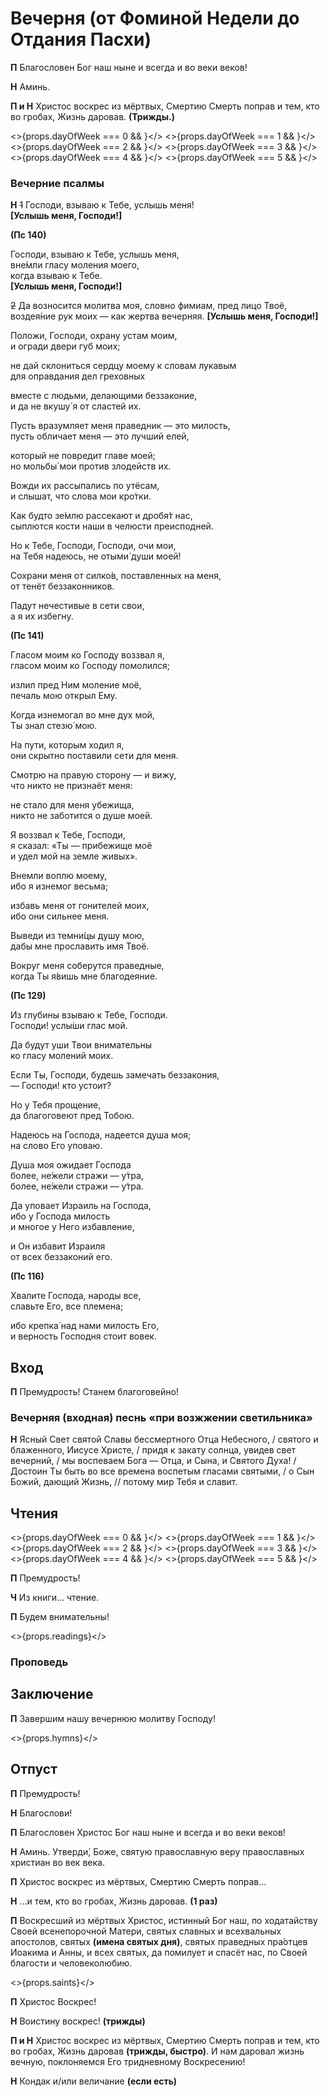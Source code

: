 
<span id="nachalo" />

# Вечерня (от Фоминой Недели до Отдания Пасхи)

**П** Благословен Бог наш ныне и всегда и во веки веков!

**Н** Аминь.

**П и Н** Христос воскрес из мёртвых, Смертию Смерть поправ и тем, кто во гробах, Жизнь даровав. **(Трижды.)**

<>{props.dayOfWeek === 0 && <MdxLoader src="Vespers/Prayer7" lang={props.lang} />}</>
<>{props.dayOfWeek === 1 && <MdxLoader src="Vespers/Prayer1" lang={props.lang} />}</>
<>{props.dayOfWeek === 2 && <MdxLoader src="Vespers/Prayer2" lang={props.lang} />}</>
<>{props.dayOfWeek === 3 && <MdxLoader src="Vespers/Prayer3" lang={props.lang} />}</>
<>{props.dayOfWeek === 4 && <MdxLoader src="Vespers/Prayer4" lang={props.lang} />}</>
<>{props.dayOfWeek === 5 && <MdxLoader src="Vespers/Prayer5" lang={props.lang} />}</>

<MdxLoader src="Vespers/Prayer8" lang={props.lang} />
<span id="vecherniePsalmi" />

### Вечерние псалмы

**Н** ~~1~~ Господи, взываю к Тебе, услышь меня!  
**[**Услышь меня, Господи!**]**

**(Пс 140)**

Господи, взываю к Тебе, услышь меня,  
вне́мли гласу моления моего,  
когда взываю к Тебе.  
**[**Услышь меня, Господи!**]**

~~2~~ Да возносится молитва моя, словно фимиам, пред лицо Твоё,  
воздея́ние рук моих — как жертва вечерняя.
**[**Услышь меня, Господи!**]**

Положи, Господи, охрану устам моим,  
и огради двери губ моих;

не дай склониться сердцу моему к словам лукавым  
для оправдания дел греховных

вместе с людьми, делающими беззаконие,  
и да не вкушу́ я от сластей их.

Пусть вразумляет меня праведник — это милость,  
пусть обличает меня — это лучший елей,

который не повредит главе моей;  
но мольбы́ мои против злодейств их.

Вожди их рассыпались по утёсам,  
и слышат, что слова мои кро́тки.

Как будто зе́млю рассекают и дробя́т нас,  
сыплются кости наши в челюсти преисподней.

Но к Тебе, Господи, Господи, очи мои,  
на Тебя надеюсь, не отыми́ души моей!

Сохрани меня от силко́в, поставленных на меня,  
от тенёт беззаконников.

Падут нечестивые в сети свои,  
а я их избегну.

**(Пс 141)**

Гласом моим ко Господу воззвал я,  
гласом моим ко Господу помолился;

излил пред Ним моление моё,  
печаль мою открыл Ему.

Когда изнемогал во мне дух мой,  
Ты знал стезю́ мою.

На пути, которым ходил я,  
они скрытно поставили сети для меня.

Смотрю на правую сторону — и вижу,  
что никто не признаёт меня:

не стало для меня убежища,  
никто не заботится о душе моей.

Я воззвал к Тебе, Господи,  
я сказал: «Ты — прибежище моё  
и удел мой на земле живых».

Внемли воплю моему,  
ибо я изнемог весьма;

избавь меня от гонителей моих,  
ибо они сильнее меня.

Выведи из темни́цы душу мою,  
дабы мне прославить имя Твоё.

Вокруг меня соберутся праведные,  
когда Ты я́вишь мне благодеяние.

**(Пс 129)**

Из глубины взываю к Тебе, Господи.  
Господи! услы́ши глас мой.

Да будут уши Твои внимательны  
ко гласу молений моих.

Если Ты, Господи, будешь замечать беззакония,  
— Господи! кто устоит?

Но у Тебя прощение,  
да благоговеют пред Тобою.

Надеюсь на Господа, надеется душа моя;  
на слово Его уповаю.

Душа моя ожидает Господа  
более, не́жели стражи — у́тра,  
более, не́жели стражи — у́тра.

Да уповает Израиль на Господа,  
ибо у Господа милость  
и многое у Него избавление,

и Он избавит Израиля  
от всех беззаконий его.

**(Пс 116)**

Хвалите Господа, народы все,  
славьте Его, все племена;

ибо крепка́ над нами милость Его,  
и верность Господня стоит вовек.

<span id="vhod" />

## Вход

**П** Премудрость! Станем благоговейно!

### Вечерняя (входная) песнь «при возжжении светильника»

**Н** Ясный Свет святой Славы бессмертного Отца Небесного, / святого и блаженного, Иисусе Христе, / придя к закату солнца, увидев свет вечерний, / мы воспеваем Бога — Отца, и Сына, и Святого Духа! / Достоин Ты быть во все времена воспетым гласами святыми, / о Сын Божий, дающий Жизнь, // потому мир Тебя и славит.

## Чтения

<>{props.dayOfWeek === 0 && <MdxLoader src="Vespers/Prokimens/Prokimen0" lang={props.lang} />}</>
<>{props.dayOfWeek === 1 && <MdxLoader src="Vespers/Prokimens/Prokimen1" lang={props.lang} />}</>
<>{props.dayOfWeek === 2 && <MdxLoader src="Vespers/Prokimens/Prokimen2" lang={props.lang} />}</>
<>{props.dayOfWeek === 3 && <MdxLoader src="Vespers/Prokimens/Prokimen3" lang={props.lang} />}</>
<>{props.dayOfWeek === 4 && <MdxLoader src="Vespers/Prokimens/Prokimen4" lang={props.lang} />}</>
<>{props.dayOfWeek === 5 && <MdxLoader src="Vespers/Prokimens/Prokimen5" lang={props.lang} />}</>

<span id="reading" />

**П** Премудрость!

**Ч** Из книги… чтение.

**П** Будем внимательны!

<>{props.readings}</>

### Проповедь

<MdxLoader src="Vespers/PrayerKatekhumens" lang={props.lang} />
<MdxLoader src="Shared/Sugubaja" lang={props.lang} />
<MdxLoader src="Vespers/Udostoi" lang={props.lang} />

## Заключение

**П** Завершим нашу вечернюю молитву Господу!

<MdxLoader src="Vespers/Prayer9" lang={props.lang} />
<MdxLoader src="Vespers/PrayerGlavopriklonnaja" lang={props.lang} />
<MdxLoader src="Vespers/PrayerSimeona" lang={props.lang} />
<MdxLoader src="Shared/STrisvatogo" lang={props.lang} />

<>{props.hymns}</>

<span id="otpust" />

## Отпуст

**П** Премудрость!

**Н** Благослови!

**П** Благословен Христос Бог наш ныне и всегда и во веки веков!

**Н** Аминь. Утверди́, Боже, святую православную веру православных христиан во век века.

**П** Христос воскрес из мёртвых, Смертию Смерть поправ…

**Н** …и тем, кто во гробах, Жизнь даровав. **(1 раз)**

**П** Воскресший из мёртвых Христос, истинный Бог наш, по ходатайству Своей всенепорочной Матери, святых славных и всехвальных апостолов, святых **(имена святых дня)**, святых праведных пра́отцев Иоакима и Анны, и всех святых, да помилует и спасёт нас, по Своей благости и человеколюбию.

<>{props.saints}</>

**П** Христос Воскрес!

**Н** Воистину воскрес! **(трижды)**

**П и Н** Христос воскрес из мёртвых, Смертию Смерть поправ и тем, кто во гробах, Жизнь даровав **(трижды, быстро)**. И нам даровал жизнь вечную, поклоняемся Его тридневному Воскресению!

**Н** Кондак и/или величание **(если есть)**
